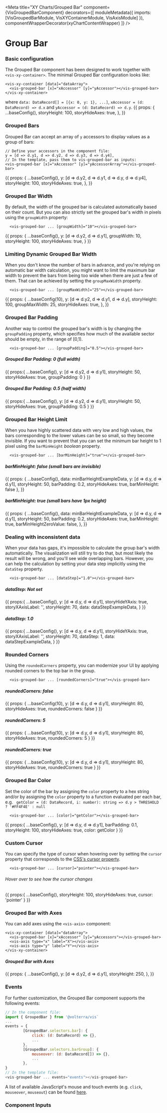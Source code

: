 


<Meta
  title="XY Charts/Grouped Bar"
  component={VisGroupedBarComponent}
  decorators={[
    moduleMetadata({ imports: [VisGroupedBarModule, VisXYContainerModule, VisAxisModule] }),
    componentWrapperDecorator(xyChartContentWrapper)
  ]}
/>

<style>{``}</style>

# Group Bar
### Basic configuration
The Grouped Bar component has been designed to work together with `<vis-xy-container>`. The minimal Grouped Bar configuration looks like:
```angular2html
<vis-xy-container [data]="dataArray">
  <vis-grouped-bar [x]="xAccessor" [y]="yAccessor"></vis-grouped-bar>
</vis-xy-container>
```
where `data: DataRecord[] = [{x: 0, y: 1}, ...]`, `xAccessor = (d: DataRecord) => d.x` and `yAccessor = (d: DataRecord) => d.y`.
<Story name="Simple Bar Chart">
  {{
    props: {
      ...baseConfig(),
      storyHeight: 100,
      storyHideAxes: true,
    },
  }}
</Story>

### Grouped Bars
Grouped Bar can accept an array of `y` accessors to display values as a group of bars:
```
// Define your accessors in the component file:
y = [d => d.y1, d => d.y2, d => d.y3, d => d.y4],
// In the template, pass them to vis-grouped-bar as inputs:
<vis-grouped-bar [x]="xAccessor" [y]="yAccessorArray"></vis-grouped-bar>
```

<Story name="Grouped Bars">
  {{
    props: {
      ...baseConfig(),
      y: [d => d.y2, d => d.y1, d => d.y, d => d.y4],
      storyHeight: 100,
      storyHideAxes: true,
    },
  }}
</Story>

### Grouped Bar Width
By default, the width of the grouped bar is calculated automatically based on their count. But you can also strictly set the grouped bar's width in pixels using the `groupWidth` property:
```angular2html
  <vis-grouped-bar ... [groupWidth]="10"></vis-grouped-bar>
```

<Story name="Grouped Bar Width">
  {{
    props: {
       ...baseConfig(),
      y: [d => d.y2, d => d.y1],
      groupWidth: 10,
      storyHeight: 100,
      storyHideAxes: true,
    }
  }}
</Story>

### Limiting Dynamic Grouped Bar Width
When you don't know the number of bars in advance, and you're relying on automatic bar width calculation,
you might want to limit the maximum bar width to prevent the bars from being too wide when there are just a few of them.
That can be achieved by setting the `groupMaxWidth` property.
```angular2html
  <vis-grouped-bar ... [groupMaxWidth]="25"></vis-grouped-bar>
```

<Story name="Grouped Bar Width: Upper Limit">
  {{
    props: {
      ...baseConfig(10),
      y: [d => d.y2, d => d.y1, d => d.y],
      storyHeight: 100,
      groupMaxWidth: 25,
      storyHideAxes: true,
    },
  }}
</Story>

### Grouped Bar Padding
Another way to control the grouped bar's width is by changing the `groupPadding` property, which specifies how much of the available sector should be empty, in the range of [0,1).
```angular2html
  <vis-grouped-bar ... [groupPadding]="0.5"></vis-grouped-bar>
```

##### Grouped Bar Padding: 0 *(full width)*
<Story name="Grouped Bar Padding: 0">
  {{
    props:{
      ...baseConfig(),
      y: [d => d.y2, d => d.y1],
      storyHeight: 50,
      storyHideAxes: true,
      groupPadding: 0
    }
  }}
</Story>

##### Grouped Bar Padding: 0.5 *(half width)*
<Story name="Grouped Bar Padding: 0.5">
  {{
    props:{
      ...baseConfig(),
      y: [d => d.y2, d => d.y1],
      storyHeight: 50,
      storyHideAxes: true,
      groupPadding: 0.5
    }
  }}
</Story>

### Grouped Bar Height Limit
When you have highly scattered data with very low and high values, the bars corresponding to the lower values can be so small, so they become invisible.
If you want to prevent that you can set the minimum bar height to 1 pixel using the `barMinHeight` *boolean* property.
```angular2html
  <vis-grouped-bar ... [barMinHeight]="true"></vis-grouped-bar>
```
##### barMinHeight: false *(small bars are invisible)*
<Story name="Grouped Bar Height Limit: false">
  {{
    props: {
      ...baseConfig(),
      data: minBarHeightExampleData,
      y: [d => d.y, d => d.y1],
      storyHeight: 50,
      barPadding: 0.2,
      storyHideAxes: true,
      barMinHeight: false
    },
  }}
</Story>

##### barMinHeight: true *(small bars have 1px height)*
<Story name="Grouped Bar Height Limit: true">
  {{
    props: {
      ...baseConfig(),
      data: minBarHeightExampleData,
      y: [d => d.y, d => d.y1],
      storyHeight: 50,
      barPadding: 0.2,
      storyHideAxes: true,
      barMinHeight: true,
      barMinHeightZeroValue: false,
    },
  }}
</Story>

### Dealing with inconsistent data
When your data has gaps, it's impossible to calculate the group bar's width automatically. The visualization will still try
to do that, but most likely the result will be wrong, and you'll see wide overlapping bars. However, you can help the calculation
by setting your data step implicitly using the `dataStep` property.
```angular2html
  <vis-grouped-bar ... [dataStep]="1.0"></vis-grouped-bar>
```
##### dataStep: Not set
<Story name="Data Step: Not set">
  {{
    props:{
      ...baseConfig(),
      y: [d => d.y, d => d.y1],
      storyHideYAxis: true,
      storyXAxisLabel: '',
      storyHeight: 70,
      data: dataStepExampleData,
    }
  }}
</Story>

##### dataStep: 1.0
<Story name="Data Step">
  {{
    props:{
      ...baseConfig(),
      y: [d => d.y, d => d.y1],
      storyHideYAxis: true,
      storyXAxisLabel: '',
      storyHeight: 70,
      dataStep: 1,
      data: dataStepExampleData,
    }
  }}
</Story>

### Rounded Corners
Using the `roundedCorners` property, you can modernize your UI by applying rounded corners to the top bar in the group.
```angular2html
  <vis-grouped-bar ... [roundedCorners]="true"></vis-grouped-bar>
```

##### roundedCorners: false
<Story name ="Rounded Corners: false">
  {{
    props: {
      ...baseConfig(10),
      y: [d => d.y, d => d.y1],
      storyHeight: 80,
      storyHideAxes: true,
      roundedCorners: false
    }
  }}
</Story>

##### roundedCorners: 5
<Story name ="Rounded Corners: 5">
  {{
    props: {
      ...baseConfig(10),
      y: [d => d.y, d => d.y1],
      storyHeight: 80,
      storyHideAxes: true,
      roundedCorners: 5
    }
  }}
</Story>

##### roundedCorners: true
<Story name ="Rounded Corners: true">
  {{
    props: {
      ...baseConfig(10),
      y: [d => d.y, d => d.y1],
      storyHeight: 80,
      storyHideAxes: true,
      roundedCorners: true
    }
  }}
</Story>

### Grouped Bar Color
Set the color of the bar by assigning the `color` property to a hex string and/or by assigning the `color` property to a function evaluated per each bar, e.g. ` getColor = (d: DataRecord, i: number): string => d.y > THRESHOLD ? '#FF4F4E' : null`
```angular2html
  <vis-grouped-bar ... [color]="getColor"></vis-grouped-bar>
```

<Story name="Grouped Bar Color">
  {{
    props:{
      ...baseConfig(),
      y: [d => d.y, d => d.y1],
      barPadding: 0.1,
      storyHeight: 100,
      storyHideAxes: true,
      color: getColor
    }
  }}
</Story>

### Custom Cursor
You can specify the type of cursor when hovering over by setting the `cursor` property that corresponds to the [CSS's cursor property](https://developer.mozilla.org/en-US/docs/Web/CSS/cursor).
```angular2html
  <vis-grouped-bar ... [cursor]="pointer"></vis-grouped-bar>
```

###### Hover over to see how the cursor changes
<Story name="Custom Cursor">
  {{
    props:{
      ...baseConfig(),
      storyHeight: 100,
      storyHideAxes: true,
      cursor: 'pointer'
    }
  }}
</Story>

### Grouped Bar with Axes
You can add axes using the `<vis-axis>` component:
```angular2html
<vis-xy-container [data]="dataArray">
  <vis-grouped-bar [x]="xAccessor" [y]="yAccessors"></vis-grouped-bar>
  <vis-axis type="x" label="X"></vis-axis>
  <vis-axis type="y" label="Y"></vis-axis>
</vis-xy-container>
```

##### Grouped Bar with Axes
<Story name="Group Bar with Axes">
  {{
    props: {
      ...baseConfig(),
      y: [d => d.y2, d => d.y1],
      storyHeight: 250,
    },
  }}
</Story>

### Events
For further customization, the Grouped Bar component supports the following events:
```javascript
// In the component file:
import { GroupedBar } from '@volterra/vis`
...
events = {
        [GroupedBar.selectors.bar]: {
            click: (d: DataRecord) => {},
            ...
        },
        [GroupedBar.selectors.barGroup]: {
            mouseover: (d: DataRecord[]) => {},
            ...
        },
}
// In the template file:
<vis-grouped-bar ... events="events"></vis-grouped-bar>
```
A list of available JavaScript's mouse and touch events (e.g. `click`, `mouseover`, `mouseout`)  can be found [here](https://developer.mozilla.org/en-US/docs/Web/API/Element#mouse_events).

### Component Inputs
<ArgsTable of={VisGroupedBarComponent} />


